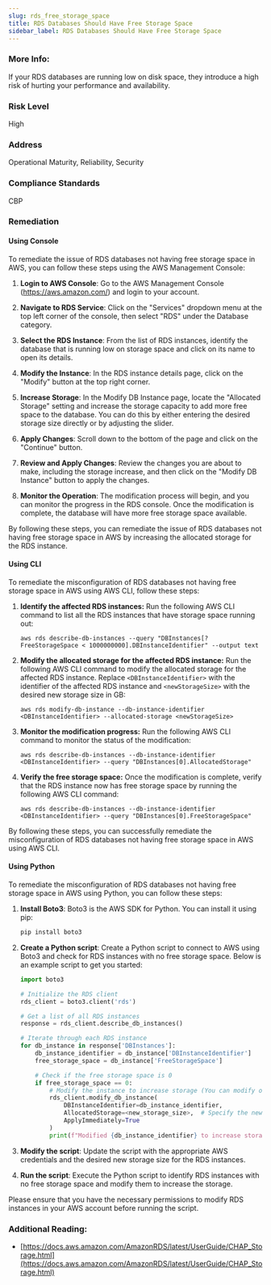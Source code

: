 ```yaml
---
slug: rds_free_storage_space
title: RDS Databases Should Have Free Storage Space
sidebar_label: RDS Databases Should Have Free Storage Space
---
```


### More Info:

If your RDS databases are running low on disk space, they introduce a high risk of hurting your performance and availability.

### Risk Level

High

### Address

Operational Maturity, Reliability, Security

### Compliance Standards

CBP

### Remediation

#### Using Console

To remediate the issue of RDS databases not having free storage space in AWS, you can follow these steps using the AWS Management Console:

1. **Login to AWS Console**: Go to the AWS Management Console (https://aws.amazon.com/) and login to your account.

2. **Navigate to RDS Service**: Click on the "Services" dropdown menu at the top left corner of the console, then select "RDS" under the Database category.

3. **Select the RDS Instance**: From the list of RDS instances, identify the database that is running low on storage space and click on its name to open its details.

4. **Modify the Instance**: In the RDS instance details page, click on the "Modify" button at the top right corner.

5. **Increase Storage**: In the Modify DB Instance page, locate the "Allocated Storage" setting and increase the storage capacity to add more free space to the database. You can do this by either entering the desired storage size directly or by adjusting the slider.

6. **Apply Changes**: Scroll down to the bottom of the page and click on the "Continue" button.

7. **Review and Apply Changes**: Review the changes you are about to make, including the storage increase, and then click on the "Modify DB Instance" button to apply the changes.

8. **Monitor the Operation**: The modification process will begin, and you can monitor the progress in the RDS console. Once the modification is complete, the database will have more free storage space available.

By following these steps, you can remediate the issue of RDS databases not having free storage space in AWS by increasing the allocated storage for the RDS instance.

#### Using CLI

To remediate the misconfiguration of RDS databases not having free storage space in AWS using AWS CLI, follow these steps:

1. **Identify the affected RDS instances:**
   Run the following AWS CLI command to list all the RDS instances that have storage space running out:
   ```
   aws rds describe-db-instances --query "DBInstances[?FreeStorageSpace < 1000000000].DBInstanceIdentifier" --output text
   ```

2. **Modify the allocated storage for the affected RDS instance:**
   Run the following AWS CLI command to modify the allocated storage for the affected RDS instance. Replace `<DBInstanceIdentifier>` with the identifier of the affected RDS instance and `<newStorageSize>` with the desired new storage size in GB:
   ```
   aws rds modify-db-instance --db-instance-identifier <DBInstanceIdentifier> --allocated-storage <newStorageSize>
   ```

3. **Monitor the modification progress:**
   Run the following AWS CLI command to monitor the status of the modification:
   ```
   aws rds describe-db-instances --db-instance-identifier <DBInstanceIdentifier> --query "DBInstances[0].AllocatedStorage"
   ```

4. **Verify the free storage space:**
   Once the modification is complete, verify that the RDS instance now has free storage space by running the following AWS CLI command:
   ```
   aws rds describe-db-instances --db-instance-identifier <DBInstanceIdentifier> --query "DBInstances[0].FreeStorageSpace"
   ```

By following these steps, you can successfully remediate the misconfiguration of RDS databases not having free storage space in AWS using AWS CLI.

#### Using Python

To remediate the misconfiguration of RDS databases not having free storage space in AWS using Python, you can follow these steps:

1. **Install Boto3**: Boto3 is the AWS SDK for Python. You can install it using pip:
   ```bash
   pip install boto3
   ```

2. **Create a Python script**: Create a Python script to connect to AWS using Boto3 and check for RDS instances with no free storage space. Below is an example script to get you started:

   ```python
   import boto3

   # Initialize the RDS client
   rds_client = boto3.client('rds')

   # Get a list of all RDS instances
   response = rds_client.describe_db_instances()

   # Iterate through each RDS instance
   for db_instance in response['DBInstances']:
       db_instance_identifier = db_instance['DBInstanceIdentifier']
       free_storage_space = db_instance['FreeStorageSpace']

       # Check if the free storage space is 0
       if free_storage_space == 0:
           # Modify the instance to increase storage (You can modify other parameters as needed)
           rds_client.modify_db_instance(
               DBInstanceIdentifier=db_instance_identifier,
               AllocatedStorage=<new_storage_size>,  # Specify the new storage size
               ApplyImmediately=True
           )
           print(f"Modified {db_instance_identifier} to increase storage space.")
   ```

3. **Modify the script**: Update the script with the appropriate AWS credentials and the desired new storage size for the RDS instances.

4. **Run the script**: Execute the Python script to identify RDS instances with no free storage space and modify them to increase the storage.

Please ensure that you have the necessary permissions to modify RDS instances in your AWS account before running the script.

### Additional Reading:

- [https://docs.aws.amazon.com/AmazonRDS/latest/UserGuide/CHAP_Storage.html](https://docs.aws.amazon.com/AmazonRDS/latest/UserGuide/CHAP_Storage.html) 


